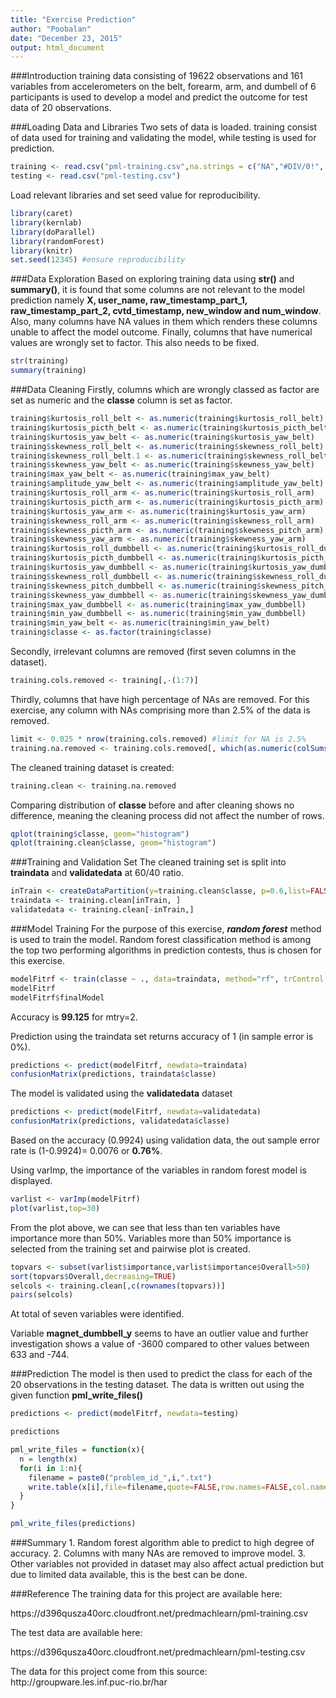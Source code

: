 ```yaml
---
title: "Exercise Prediction"
author: "Poobalan"
date: "December 23, 2015"
output: html_document
---
```

###Introduction
training data consisting of 19622 observations and 161 variables from accelerometers on the belt, forearm, arm, and dumbell of 6 participants is used to develop a model and predict the outcome for test data of 20 observations. 

###Loading Data and Libraries
Two sets of data is loaded. training consist of data used for training and validating the model, while testing is used for prediction.

```r
training <- read.csv("pml-training.csv",na.strings = c("NA","#DIV/0!", ""))
testing <- read.csv("pml-testing.csv")
```

Load relevant libraries and set seed value for reproducibility.
```r
library(caret)
library(kernlab)
library(doParallel)
library(randomForest)
library(knitr)
set.seed(12345) #ensure reproducibility
```

###Data Exploration
Based on exploring training data using **str()** and **summary()**, it is found that some columns are not relevant to the model prediction namely **X, user_name, raw_timestamp_part_1, raw_timestamp_part_2, cvtd_timestamp, new_window and num_window**. 
Also, many columns have NA values in them which renders these columns unable to affect the model outcome.
Finally, columns that have numerical values are wrongly set to factor. This also needs to be fixed.
```r
str(training)
summary(training)
```

###Data Cleaning
Firstly, columns which are wrongly classed as factor are set as numeric and the **classe** column is set as factor.
```r
training$kurtosis_roll_belt <- as.numeric(training$kurtosis_roll_belt)
training$kurtosis_picth_belt <- as.numeric(training$kurtosis_picth_belt)
training$kurtosis_yaw_belt <- as.numeric(training$kurtosis_yaw_belt)
training$skewness_roll_belt <- as.numeric(training$skewness_roll_belt)
training$skewness_roll_belt.1 <- as.numeric(training$skewness_roll_belt.1)
training$skewness_yaw_belt <- as.numeric(training$skewness_yaw_belt)
training$max_yaw_belt <- as.numeric(training$max_yaw_belt)
training$amplitude_yaw_belt <- as.numeric(training$amplitude_yaw_belt)
training$kurtosis_roll_arm <- as.numeric(training$kurtosis_roll_arm)
training$kurtosis_picth_arm <- as.numeric(training$kurtosis_picth_arm)
training$kurtosis_yaw_arm <- as.numeric(training$kurtosis_yaw_arm)
training$skewness_roll_arm <- as.numeric(training$skewness_roll_arm)
training$skewness_picth_arm <- as.numeric(training$skewness_pitch_arm)
training$skewness_yaw_arm <- as.numeric(training$skewness_yaw_arm)
training$kurtosis_roll_dumbbell <- as.numeric(training$kurtosis_roll_dumbbell)
training$kurtosis_picth_dumbbell <- as.numeric(training$kurtosis_picth_dumbbell)
training$kurtosis_yaw_dumbbell <- as.numeric(training$kurtosis_yaw_dumbbell)
training$skewness_roll_dumbbell <- as.numeric(training$skewness_roll_dumbbell)
training$skewness_pitch_dumbbell <- as.numeric(training$skewness_pitch_dumbbell)
training$skewness_yaw_dumbbell <- as.numeric(training$skewness_yaw_dumbbell)
training$max_yaw_dumbbell <- as.numeric(training$max_yaw_dumbbell)
training$min_yaw_dumbbell <- as.numeric(training$min_yaw_dumbbell)
training$min_yaw_belt <- as.numeric(training$min_yaw_belt)
training$classe <- as.factor(training$classe)
```

Secondly, irrelevant columns are removed (first seven columns in the dataset).
```r
training.cols.removed <- training[,-(1:7)]
```

Thirdly, columns that have high percentage of NAs are removed. For this exercise, any column with NAs comprising more than 2.5% of the data is removed.
```r
limit <- 0.025 * nrow(training.cols.removed) #limit for NA is 2.5%
training.na.removed <- training.cols.removed[, which(as.numeric(colSums(is.na(training.cols.removed)))<limit)]
```

The cleaned training dataset is created:
```r
training.clean <- training.na.removed
```

Comparing distribution of **classe** before and after cleaning shows no difference, meaning the cleaning process did not affect the number of rows.
```r
qplot(training$classe, geom="histogram")
qplot(training.clean$classe, geom="histogram")
```

###Training and Validation Set
The cleaned training set is split into **traindata** and **validatedata** at 60/40 ratio.
```r
inTrain <- createDataPartition(y=training.clean$classe, p=0.6,list=FALSE)
traindata <- training.clean[inTrain, ]
validatedata <- training.clean[-inTrain,]
```


###Model Training
For the purpose of this exercise, ***random forest*** method is used to train the model. Random forest classification method is among the top two performing algorithms in prediction contests, thus is chosen for this exercise.
```r
modelFitrf <- train(classe ~ ., data=traindata, method="rf", trControl = trainControl(method="oob",allowParallel = TRUE))
modelFitrf
modelFitrf$finalModel
```
Accuracy is **99.125** for mtry=2.

Prediction using the traindata set returns accuracy of 1 (in sample error is 0%).
```r
predictions <- predict(modelFitrf, newdata=traindata)
confusionMatrix(predictions, traindata$classe)
```


The model is validated using the **validatedata** dataset
```r
predictions <- predict(modelFitrf, newdata=validatedata)
confusionMatrix(predictions, validatedata$classe)
```
Based on the accuracy (0.9924) using validation data, the out sample error rate is (1-0.9924)= 0.0076 or **0.76%**.

Using varImp, the importance of the variables in random forest model is displayed.
```r
varlist <- varImp(modelFitrf)
plot(varlist,top=30)
```
From the plot above, we can see that less than ten variables have importance more than 50%. Variables more than 50% importance is selected from the training set and pairwise plot is created.

```r
topvars <- subset(varlist$importance,varlist$importance$Overall>50)
sort(topvars$Overall,decreasing=TRUE)
selcols <- training.clean[,c(rownames(topvars))]
pairs(selcols)
```

At total of seven variables were identified.

Variable **magnet_dumbbell_y** seems to have an outlier value and further investigation shows a value of -3600 compared to other values between 633 and -744.

###Prediction
The model is then used to predict the class for each of the 20 observations in the testing dataset. The data is written out using the given function **pml_write_files()**
```r
predictions <- predict(modelFitrf, newdata=testing)

predictions

pml_write_files = function(x){
  n = length(x)
  for(i in 1:n){
    filename = paste0("problem_id_",i,".txt")
    write.table(x[i],file=filename,quote=FALSE,row.names=FALSE,col.names=FALSE)
  }
}

pml_write_files(predictions)
```

###Summary
1. Random forest algorithm able to predict to high degree of accuracy.
2. Columns with many NAs are removed to improve model.
3. Other variables not provided in dataset may also affect actual prediction but due to limited data available, this is the best can be done.


###Reference
The training data for this project are available here: 

https://d396qusza40orc.cloudfront.net/predmachlearn/pml-training.csv

The test data are available here: 

https://d396qusza40orc.cloudfront.net/predmachlearn/pml-testing.csv

The data for this project come from this source: http://groupware.les.inf.puc-rio.br/har
